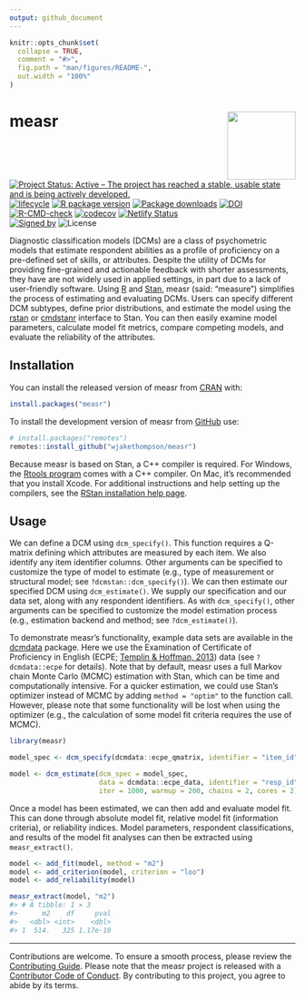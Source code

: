 ```yaml
---
output: github_document
---
```


<!-- README.md is generated from README.Rmd. Please edit that file -->

```r
knitr::opts_chunk$set(
  collapse = TRUE,
  comment = "#>",
  fig.path = "man/figures/README-",
  out.width = "100%"
)
```

# measr <img src="man/figures/logo.png" align ="right" width="120"/>

<!-- badges: start -->
[![Project Status: Active – The project has reached a stable, usable state and is being actively developed.](https://www.repostatus.org/badges/latest/active.svg)](https://www.repostatus.org/#active)
[![lifecycle](https://img.shields.io/badge/lifecycle-stable-brightgreen.svg)](https://lifecycle.r-lib.org/articles/stages.html)
[![R package version](https://www.r-pkg.org/badges/version/measr)](https://cran.r-project.org/package=measr)
[![Package downloads](https://cranlogs.r-pkg.org/badges/grand-total/measr)](https://cran.r-project.org/package=measr)
[![DOI](https://joss.theoj.org/papers/10.21105/joss.05742/status.svg)](https://doi.org/10.21105/joss.05742)</br>
[![R-CMD-check](https://github.com/wjakethompson/measr/actions/workflows/R-CMD-check.yaml/badge.svg)](https://github.com/wjakethompson/measr/actions/workflows/R-CMD-check.yaml)
[![codecov](https://codecov.io/gh/wjakethompson/measr/branch/main/graph/badge.svg?token=JtF3xtGt6g)](https://app.codecov.io/gh/wjakethompson/measr)
[![Netlify Status](https://api.netlify.com/api/v1/badges/b82caf01-0611-4f8b-bbca-5b89b5a80791/deploy-status)](https://app.netlify.com/sites/measr/deploys)</br>
[![Signed by](https://img.shields.io/badge/Keybase-Verified-brightgreen.svg)](https://keybase.io/wjakethompson)
![License](https://img.shields.io/badge/License-GPL_v3-blue.svg)
<!-- badges: end -->

Diagnostic classification models (DCMs) are a class of psychometric models that estimate respondent abilities as a profile of proficiency on a pre-defined set of skills, or attributes.
Despite the utility of DCMs for providing fine-grained and actionable feedback with shorter assessments, they have are not widely used in applied settings, in part due to a lack of user-friendly software.
Using [R](https://www.r-project.org/) and [Stan](https://mc-stan.org/), measr (said: "measure") simplifies the process of estimating and evaluating DCMs.
Users can specify different DCM subtypes, define prior distributions, and estimate the model using the [rstan](https://mc-stan.org/rstan/) or [cmdstanr](https://mc-stan.org/cmdstanr/) interface to Stan.
You can then easily examine model parameters, calculate model fit metrics, compare competing models, and evaluate the reliability of the attributes.

## Installation

You can install the released version of measr from [CRAN](https://cran.r-project.org/) with:

```r
install.packages("measr")
```

To install the development version of measr from [GitHub](https://github.com/wjakethompson/measr) use:

```r
# install.packages("remotes")
remotes::install_github("wjakethompson/measr")
```

Because measr is based on Stan, a C++ compiler is required.
For Windows, the [Rtools program](https://cran.r-project.org/bin/windows/Rtools/) comes with a C++ compiler.
On Mac, it's recommended that you install Xcode.
For additional instructions and help setting up the compilers, see the [RStan installation help page](https://github.com/stan-dev/rstan/wiki/RStan-Getting-Started).

## Usage

We can define a DCM using `dcm_specify()`.
This function requires a Q-matrix defining which attributes are measured by each item.
We also identify any item identifier columns.
Other arguments can be specified to customize the type of model to estimate (e.g., type of measurement or structural model; see `?dcmstan::dcm_specify()`).
We can then estimate our specified DCM using `dcm_estimate()`.
We supply our specification and our data set, along with any respondent identifiers.
As with `dcm_specify()`, other arguments can be specified to customize the model estimation process (e.g., estimation backend and method; see `?dcm_estimate()`).

To demonstrate measr's functionality, example data sets are available in the [dcmdata](https://dcmdata.r-dcm.org) package.
Here we use the Examination of Certificate of Proficiency in English (ECPE; [Templin & Hoffman, 2013](https://doi.org/10.1111/emip.12010)) data (see `?dcmdata::ecpe` for details).
Note that by default, measr uses a full Markov chain Monte Carlo (MCMC) estimation with Stan, which can be time and computationally intensive.
For a quicker estimation, we could use Stan's optimizer instead of MCMC by adding `method = "optim"` to the function call.
However, please note that some functionality will be lost when using the optimizer (e.g., the calculation of some model fit criteria requires the use of MCMC).

```r
library(measr)

model_spec <- dcm_specify(dcmdata::ecpe_qmatrix, identifier = "item_id")

model <- dcm_estimate(dcm_spec = model_spec,
                      data = dcmdata::ecpe_data, identifier = "resp_id",
                      iter = 1000, warmup = 200, chains = 2, cores = 2)
```

Once a model has been estimated, we can then add and evaluate model fit.
This can done through absolute model fit, relative model fit (information criteria), or reliability indices.
Model parameters, respondent classifications, and results of the model fit analyses can then be extracted using `measr_extract()`.

```r
model <- add_fit(model, method = "m2")
model <- add_criterion(model, criterion = "loo")
model <- add_reliability(model)

measr_extract(model, "m2")
#> # A tibble: 1 × 3
#>      m2    df     pval
#>   <dbl> <int>    <dbl>
#> 1  514.   325 1.17e-10
```


---

Contributions are welcome.
To ensure a smooth process, please review the [Contributing Guide](https://measr.info/dev/CONTRIBUTING.html).
Please note that the measr project is released with a [Contributor Code of Conduct](https://measr.info/CODE_OF_CONDUCT.html). By contributing to this project, you agree to abide by its terms.
